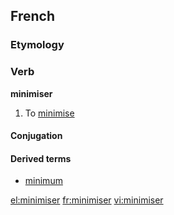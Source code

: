 ==French==

===Etymology===
{{suffix|minimum|iser|lang=fr}}

===Verb===
'''minimiser'''

# To [[minimise]]

====Conjugation====
{{fr-conj-er|minimis|avoir}}

====Derived terms====
*[[minimum#French|minimum]]

[[el:minimiser]]
[[fr:minimiser]]
[[vi:minimiser]]